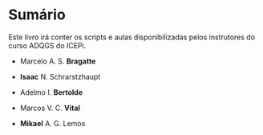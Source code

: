 # Sumário {.unnumbered}

Este livro irá conter os scripts e aulas disponibilizadas pelos instrutores do curso ADQGS do ICEPi.

-   Marcelo A. S. **Bragatte**

-   **Isaac** N. Schrarstzhaupt

-   Adelmo I. **Bertolde**

-   Marcos V. C. **Vital**

-   **Mikael** A. G. Lemos
